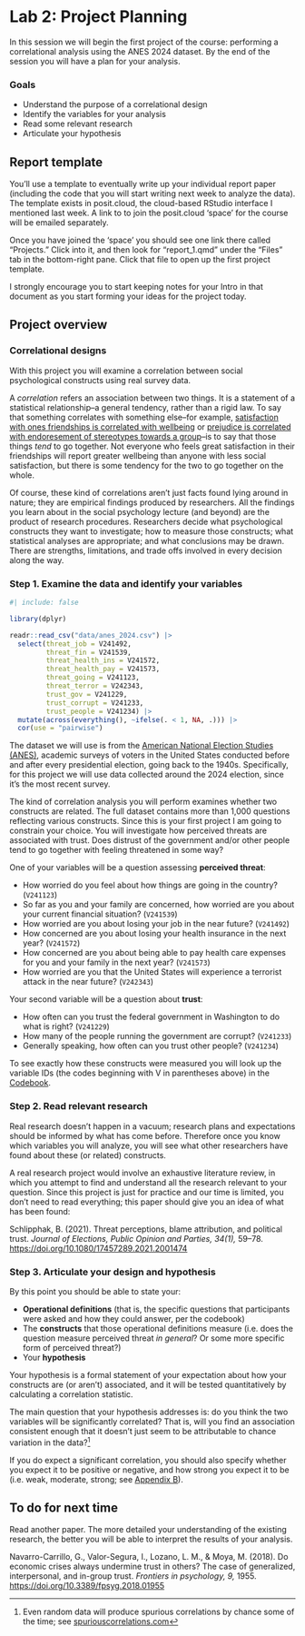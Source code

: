 # Lab 2: Project Planning {.unnumbered}

In this session we will begin the first project of the course: performing a correlational analysis using the ANES 2024 dataset. By the end of the session you will have a plan for your analysis.


### Goals

-   Understand the purpose of a correlational design
-   Identify the variables for your analysis
-   Read some relevant research
-   Articulate your hypothesis


## Report template

You'll use a template to eventually write up your individual report paper (including the code that you will start writing next week to analyze the data). The template exists in posit.cloud, the cloud-based RStudio interface I mentioned last week. A link to to join the posit.cloud 'space' for the course will be emailed separately.

Once you have joined the 'space' you should see one link there called "Projects." Click into it, and then look for "report_1.qmd" under the "Files" tab in the bottom-right pane. Click that file to open up the first project template.

I strongly encourage you to start keeping notes for your Intro in that document as you start forming your ideas for the project today.


## Project overview


### Correlational designs

With this project you will examine a correlation between social psychological constructs using real survey data.

A *correlation* refers an association between two things. It is a statement of a statistical relationship--a general tendency, rather than a rigid law. To say that something correlates with something else--for example, [satisfaction with ones friendships is correlated with wellbeing](https://psycnet.apa.org/record/2019-64493-001) or [prejudice is correlated with endoresement of stereotypes towards a group](https://www.sciencedirect.com/science/article/abs/pii/0147176796000260)--is to say that those things *tend* to go together. Not everyone who feels great satisfaction in their friendships will report greater wellbeing than anyone with less social satisfaction, but there is some tendency for the two to go together on the whole.

Of course, these kind of correlations aren't just facts found lying around in nature; they are empirical findings produced by researchers. All the findings you learn about in the social psychology lecture (and beyond) are the product of research procedures. Researchers decide what psychological constructs they want to investigate; how to measure those constructs; what statistical analyses are appropriate; and what conclusions may be drawn. There are strengths, limitations, and trade offs involved in every decision along the way.



### Step 1. Examine the data and identify your variables

```r
#| include: false

library(dplyr)

readr::read_csv("data/anes_2024.csv") |> 
  select(threat_job = V241492, 
         threat_fin = V241539, 
         threat_health_ins = V241572, 
         threat_health_pay = V241573, 
         threat_going = V241123, 
         threat_terror = V242343,
         trust_gov = V241229, 
         trust_corrupt = V241233, 
         trust_people = V241234) |> 
  mutate(across(everything(), ~ifelse(. < 1, NA, .))) |> 
  cor(use = "pairwise")

```

The dataset we will use is from the [American National Election Studies (ANES)](https://electionstudies.org/), academic surveys of voters in the United States conducted before and after every presidential election, going back to the 1940s. Specifically, for this project we will use data collected around the 2024 election, since it's the most recent survey.

The kind of correlation analysis you will perform examines whether two constructs are related. The full dataset contains more than 1,000 questions reflecting various constructs. Since this is your first project I am going to constrain your choice. You will investigate how perceived threats are associated with trust. Does distrust of the government and/or other people tend to go together with feeling threatened in some way?

One of your variables will be a question assessing __perceived threat__:

- How worried do you feel about how things are going in the country? (`V241123`)
- So far as you and your family are concerned, how worried are you about your current financial situation? (`V241539`)
- How worried are you about losing your job in the near future? (`V241492`)
- How concerned are you about losing your health insurance in the next year? (`V241572`)
- How concerned are you about being able to pay health care expenses for you and your family in the next year? (`V241573`)
- How worried are you that the United States will experience a terrorist attack in the near future? (`V242343`)

Your second variable will be a question about __trust__:

- How often can you trust the federal government in Washington to do what is right? (`V241229`)
- How many of the people running the government are corrupt? (`V241233`)
- Generally speaking, how often can you trust other people? (`V241234`)

To see exactly how these constructs were measured you will look up the variable IDs (the codes beginning with V in parentheses above) in the [Codebook](https://electionstudies.org/wp-content/uploads/2025/08/anes_timeseries_2024_questionnaire_20240808.pdf).


### Step 2. Read relevant research

Real research doesn't happen in a vacuum; research plans and expectations should be informed by what has come before. Therefore once you know which variables you will analyze, you will see what other researchers have found about these (or related) constructs.

A real research project would involve an exhaustive literature review, in which you attempt to find and understand all the research relevant to your question. Since this project is just for practice and our time is limited, you don't need to read everything; this paper should give you an idea of what has been found:

::: {.references}
<!-- Rickert, E. J. (1998). Authoritarianism and economic threat: Implications for political behavior. *Political Psychology, 19(4)*, 707-720. <https://doi.org/10.1111/0162-895X.00128> -->

<!-- Feldman, S., & Stenner, K. (1997). Perceived threat and authoritarianism. *Political psychology, 18(4)*, 741-770. <https://doi.org/10.1111/0162-895X.00077> -->

Schlipphak, B. (2021). Threat perceptions, blame attribution, and political trust. *Journal of Elections, Public Opinion and Parties, 34(1),* 59–78. <https://doi.org/10.1080/17457289.2021.2001474>

<!-- Navarro-Carrillo, G., Valor-Segura, I., Lozano, L. M., & Moya, M. (2018). Do economic crises always undermine trust in others? The case of generalized, interpersonal, and in-group trust. Frontiers in psychology, 9, 1955. <https://doi.org/10.3389/fpsyg.2018.01955> -->
:::


### Step 3. Articulate your design and hypothesis

By this point you should be able to state your:

- __Operational definitions__ (that is, the specific questions that participants were asked and how they could answer, per the codebook)
- The __constructs__ that those operational definitions measure (i.e. does the question measure perceived threat *in general*? Or some more specific form of perceived threat?)
- Your __hypothesis__

Your hypothesis is a formal statement of your expectation about how your constructs are (or aren't) associated, and it will be tested quantitatively by calculating a correlation statistic.

The main question that your hypothesis addresses is: do you think the two variables will be significantly correlated? That is, will you find an association consistent enough that it doesn't just seem to be attributable to chance variation in the data?^[Even random data will produce spurious correlations by chance some of the time; see [spuriouscorrelations.com](https://spuriouscorrelations.com#stat897f4cbec4629379cd566c68c3f40c5f)]

If you do expect a significant correlation, you should also specify whether you expect it to be positive or negative, and how strong you expect it to be (i.e. weak, moderate, strong; see [Appendix B](appendix-correlation.html#sec-cor-effect-size)).


## To do for next time

Read another paper. The more detailed your understanding of the existing research, the better you will be able to interpret the results of your analysis.

::: {.references}
Navarro-Carrillo, G., Valor-Segura, I., Lozano, L. M., & Moya, M. (2018). Do economic crises always undermine trust in others? The case of generalized, interpersonal, and in-group trust. *Frontiers in psychology, 9,* 1955. <https://doi.org/10.3389/fpsyg.2018.01955>
:::
